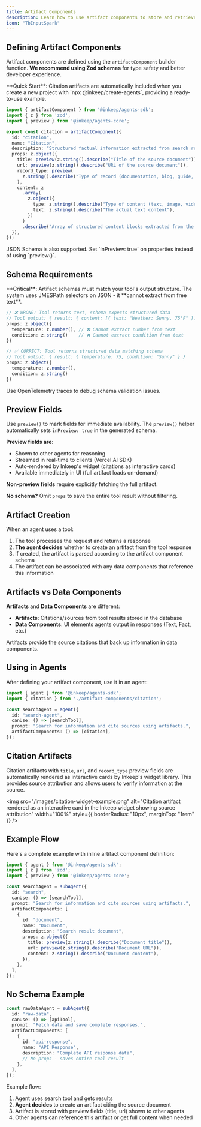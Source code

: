 ```yaml
---
title: Artifact Components
description: Learn how to use artifact components to store and retrieve data from the agent
icon: "TbInputSpark"
---
```


<Snippet file="multi-agent-framework/artifacts.mdx" />

## Defining Artifact Components

Artifact components are defined using the `artifactComponent` builder function. **We recommend using Zod schemas** for type safety and better developer experience.

<Callout>
**Quick Start**: Citation artifacts are automatically included when you create a new project with `npx @inkeep/create-agents`, providing a ready-to-use example.
</Callout>

```typescript
import { artifactComponent } from '@inkeep/agents-sdk';
import { z } from 'zod';
import { preview } from '@inkeep/agents-core';

export const citation = artifactComponent({
  id: "citation",
  name: "Citation",
  description: "Structured factual information extracted from search results",
  props: z.object({
    title: preview(z.string().describe("Title of the source document")),
    url: preview(z.string().describe("URL of the source document")),
    record_type: preview(
      z.string().describe("Type of record (documentation, blog, guide, etc.)")
    ),
    content: z
      .array(
        z.object({
          type: z.string().describe("Type of content (text, image, video, etc.)"),
          text: z.string().describe("The actual text content"),
        })
      )
      .describe("Array of structured content blocks extracted from the document"),
  }),
});
```

<Callout>
JSON Schema is also supported. Set `inPreview: true` on properties instead of using `preview()`.
</Callout>

## Schema Requirements

<Callout type="warning">
**Critical**: Artifact schemas must match your tool's output structure. The system uses JMESPath selectors on JSON - it **cannot extract from free text**.
</Callout>

```typescript
// ❌ WRONG: Tool returns text, schema expects structured data
// Tool output: { result: { content: [{ text: "Weather: Sunny, 75°F" }] } }
props: z.object({
  temperature: z.number(), // ❌ Cannot extract number from text
  condition: z.string()    // ❌ Cannot extract condition from text  
})

// ✅ CORRECT: Tool returns structured data matching schema  
// Tool output: { result: { temperature: 75, condition: "Sunny" } }
props: z.object({
  temperature: z.number(),
  condition: z.string()
})
```

Use OpenTelemetry traces to debug schema validation issues.

## Preview Fields

Use `preview()` to mark fields for immediate availability. The `preview()` helper automatically sets `inPreview: true` in the generated schema.

**Preview fields are:**
- Shown to other agents for reasoning
- Streamed in real-time to clients (Vercel AI SDK)
- Auto-rendered by Inkeep's widget (citations as interactive cards)
- Available immediately in UI (full artifact loads on-demand)

**Non-preview fields** require explicitly fetching the full artifact.

**No schema?** Omit `props` to save the entire tool result without filtering.

## Artifact Creation

When an agent uses a tool:

1. The tool processes the request and returns a response
2. **The agent decides** whether to create an artifact from the tool response
3. If created, the artifact is parsed according to the artifact component schema
4. The artifact can be associated with any data components that reference this information

## Artifacts vs Data Components

**Artifacts** and **Data Components** are different:

- **Artifacts**: Citations/sources from tool results stored in the database
- **Data Components**: UI elements agents output in responses (Text, Fact, etc.)

Artifacts provide the source citations that back up information in data components.

## Using in Agents

After defining your artifact component, use it in an agent:

```typescript
import { agent } from '@inkeep/agents-sdk';
import { citation } from './artifact-components/citation';

const searchAgent = agent({
  id: "search-agent",
  canUse: () => [searchTool],
  prompt: "Search for information and cite sources using artifacts.",
  artifactComponents: () => [citation],
});
```

## Citation Artifacts

Citation artifacts with `title`, `url`, and `record_type` preview fields are automatically rendered as interactive cards by Inkeep's widget library. This provides source attribution and allows users to verify information at the source.

<img
  src="/images/citation-widget-example.png"
  alt="Citation artifact rendered as an interactive card in the Inkeep widget showing source attribution"
  width="100%"
  style={{ borderRadius: "10px", marginTop: "1rem" }}
/>

## Example Flow

Here's a complete example with inline artifact component definition:

```typescript
import { agent } from '@inkeep/agents-sdk';
import { z } from 'zod';
import { preview } from '@inkeep/agents-core';

const searchAgent = subAgent({
  id: "search",
  canUse: () => [searchTool],
  prompt: "Search for information and cite sources using artifacts.",
  artifactComponents: [
    {
      id: "document",
      name: "Document",
      description: "Search result document",
      props: z.object({
        title: preview(z.string().describe("Document title")),
        url: preview(z.string().describe("Document URL")),
        content: z.string().describe("Document content"),
      }),
    },
  ],
});
```

## No Schema Example

```typescript
const rawDataAgent = subAgent({
  id: "raw-data",
  canUse: () => [apiTool],
  prompt: "Fetch data and save complete responses.",
  artifactComponents: [
    {
      id: "api-response",
      name: "API Response",
      description: "Complete API response data",
      // No props - saves entire tool result
    },
  ],
});
```

Example flow:

1. Agent uses search tool and gets results
2. **Agent decides** to create an artifact citing the source document
3. Artifact is stored with preview fields (title, url) shown to other agents
4. Other agents can reference this artifact or get full content when needed
